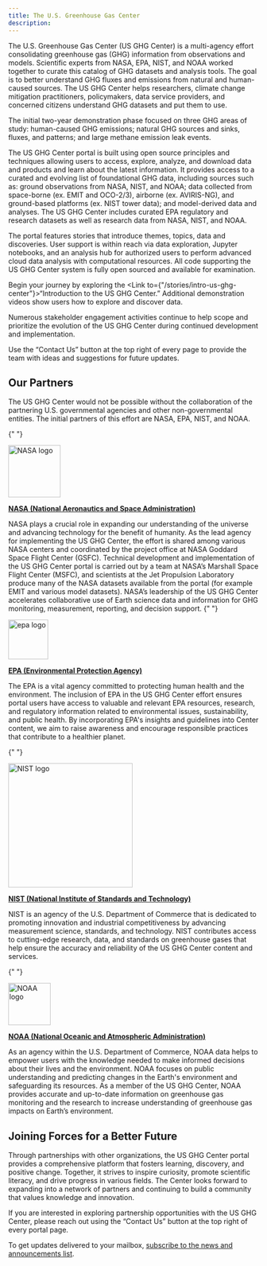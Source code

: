 ```yaml
---
title: The U.S. Greenhouse Gas Center
description: 
---
```



<Block>
  <Prose>
  The U.S. Greenhouse Gas Center (US GHG Center) is a multi-agency effort consolidating greenhouse gas (GHG) information from observations and models. Scientific experts from NASA, EPA, NIST, and NOAA worked together to curate this catalog of GHG datasets and analysis tools. The goal is to better understand GHG fluxes and emissions from natural and human-caused sources. The US GHG Center helps researchers, climate change mitigation practitioners, policymakers, data service providers, and concerned citizens understand GHG datasets and put them to use.
  
  The initial two-year demonstration phase focused on three GHG areas of study: human-caused GHG emissions; natural GHG sources and sinks, fluxes, and patterns; and large methane emission leak events.

  The US GHG Center portal is built using open source principles and techniques allowing users to access, explore, analyze, and download data and products and learn about the latest information. It provides access to a curated and evolving list of foundational GHG data, including sources such as: ground observations from NASA, NIST, and NOAA; data collected from space-borne (ex. EMIT and OCO-2/3), airborne (ex. AVIRIS-NG), and ground-based platforms (ex. NIST tower data); and model-derived data and analyses. The US GHG Center includes curated EPA regulatory and research datasets as well as research data from NASA, NIST, and NOAA.

  The portal features stories that introduce themes, topics, data and discoveries. User support is within reach via data exploration, Jupyter notebooks, and an analysis hub for authorized users to perform advanced cloud data analysis with computational resources. All code supporting the US GHG Center system is fully open sourced and available for examination.
  
  Begin your journey by exploring the <Link to={"/stories/intro-us-ghg-center"}>“Introduction to the US GHG Center.”</Link> Additional demonstration videos show users how to explore and discover data.
  
  Numerous stakeholder engagement activities continue to help scope and prioritize the evolution of the US GHG Center during continued development and implementation.
  
  Use the “Contact Us” button at the top right of every page to provide the team with ideas and suggestions for future updates.

  </Prose>
</Block>

<Block>
  <Prose>

## Our Partners

The US GHG Center would not be possible without the collaboration of the partnering U.S. governmental agencies and other non-governmental entities. The initial partners of this effort are NASA, EPA, NIST, and NOAA.

{" "}

<PartnerHeader>
  <a href="https://www.nasa.gov/" target="_blank">
    <Image
      src={new URL("./media/nasa.png", import.meta.url).href}
      alt="NASA logo"
      width="105"
    />
    <p><strong>NASA (National Aeronautics and Space Administration)</strong></p>
  </a>
</PartnerHeader>

 NASA plays a crucial role in expanding our understanding of the universe and advancing technology for the benefit of humanity.  As the lead agency for implementing the US GHG Center, the effort is shared among various NASA centers and coordinated by the project office at NASA Goddard Space Flight Center (GSFC). Technical development and implementation of the US GHG Center portal is carried out by a team at NASA’s Marshall Space Flight Center (MSFC), and scientists at the Jet Propulsion Laboratory produce many of the NASA datasets available from the portal (for example EMIT and various model datasets). NASA’s leadership of the US GHG Center accelerates collaborative use of Earth science data and information for GHG monitoring, measurement, reporting, and decision support. 
{" "}

<PartnerHeader>
<a href="https://www.epa.gov/" target="_blank">
  <Image
    src={new URL("./media/epa.svg", import.meta.url).href}
    alt="epa logo"
    width="80"
  />
  <p><strong>EPA (Environmental Protection Agency)</strong></p>
  </a>
</PartnerHeader>

 The EPA is a vital agency committed to protecting human health and the environment. The inclusion of EPA in the US GHG Center effort ensures portal users have access to valuable and relevant EPA resources, research, and regulatory information related to environmental issues, sustainability, and public health. By incorporating EPA's insights and guidelines into Center content, we aim to raise awareness and encourage responsible practices that contribute to a healthier planet.

{" "}

<PartnerHeader>
  <a href="https://www.nist.gov/" target="_blank">
    <Image
      src={new URL("./media/nist.png", import.meta.url).href}
      alt="NIST logo"
      width="250"
    />
    <p><strong>NIST (National Institute of Standards and Technology)</strong></p>
  </a>
</PartnerHeader>

 NIST is an agency of the U.S. Department of Commerce that is dedicated to promoting innovation and industrial competitiveness by advancing measurement science, standards, and technology. NIST contributes access to cutting-edge research, data, and standards on greenhouse gases that help ensure the accuracy and reliability of the US GHG Center content and services. 

{" "}

<PartnerHeader>
<a href="https://www.noaa.gov/" target="_blank">
  <Image
    src={new URL("./media/noaa.png", import.meta.url).href}
    alt="NOAA logo"
    width="85"
  />
  <p><strong>NOAA (National Oceanic and Atmospheric Administration)</strong></p>
  </a>
</PartnerHeader>

 As an agency within the U.S. Department of Commerce, NOAA data helps to empower users with the knowledge needed to make informed decisions about their lives and the environment. NOAA focuses on public understanding and predicting changes in the Earth's environment and safeguarding its resources. As a member of the US GHG Center, NOAA provides accurate and up-to-date information on greenhouse gas monitoring and the research to increase understanding of greenhouse gas impacts on Earth’s environment.

## Joining Forces for a Better Future

  Through partnerships with other organizations, the US GHG Center portal provides a comprehensive platform that fosters learning, discovery, and positive change. Together, it strives to inspire curiosity, promote scientific literacy, and drive progress in various fields. The Center looks forward to expanding into a network of partners and continuing to build a community that values knowledge and innovation.
  
  If you are interested in exploring partnership opportunities with the US GHG Center, please reach out using the “Contact Us” button at the top right of every portal page.

  To get updates delivered to your mailbox, <a href={SUBSCRIPTION_URL}>subscribe to the news and announcements list</a>.
  </Prose>
</Block>

